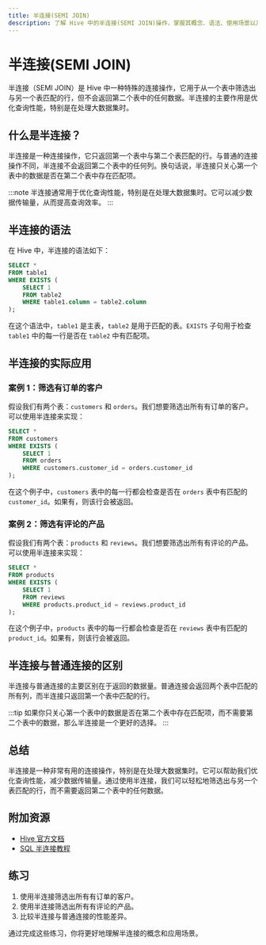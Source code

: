 ```yaml
---
title: 半连接(SEMI JOIN)
description: 了解 Hive 中的半连接(SEMI JOIN)操作，掌握其概念、语法、使用场景以及实际应用案例。
---
```


# 半连接(SEMI JOIN)

半连接（SEMI JOIN）是 Hive 中一种特殊的连接操作，它用于从一个表中筛选出与另一个表匹配的行，但不会返回第二个表中的任何数据。半连接的主要作用是优化查询性能，特别是在处理大数据集时。

## 什么是半连接？

半连接是一种连接操作，它只返回第一个表中与第二个表匹配的行。与普通的连接操作不同，半连接不会返回第二个表中的任何列。换句话说，半连接只关心第一个表中的数据是否在第二个表中存在匹配项。

:::note
半连接通常用于优化查询性能，特别是在处理大数据集时。它可以减少数据传输量，从而提高查询效率。
:::

## 半连接的语法

在 Hive 中，半连接的语法如下：

```sql
SELECT *
FROM table1
WHERE EXISTS (
    SELECT 1
    FROM table2
    WHERE table1.column = table2.column
);
```

在这个语法中，`table1` 是主表，`table2` 是用于匹配的表。`EXISTS` 子句用于检查 `table1` 中的每一行是否在 `table2` 中有匹配项。

## 半连接的实际应用

### 案例 1：筛选有订单的客户

假设我们有两个表：`customers` 和 `orders`。我们想要筛选出所有有订单的客户。可以使用半连接来实现：

```sql
SELECT *
FROM customers
WHERE EXISTS (
    SELECT 1
    FROM orders
    WHERE customers.customer_id = orders.customer_id
);
```

在这个例子中，`customers` 表中的每一行都会检查是否在 `orders` 表中有匹配的 `customer_id`。如果有，则该行会被返回。

### 案例 2：筛选有评论的产品

假设我们有两个表：`products` 和 `reviews`。我们想要筛选出所有有评论的产品。可以使用半连接来实现：

```sql
SELECT *
FROM products
WHERE EXISTS (
    SELECT 1
    FROM reviews
    WHERE products.product_id = reviews.product_id
);
```

在这个例子中，`products` 表中的每一行都会检查是否在 `reviews` 表中有匹配的 `product_id`。如果有，则该行会被返回。

## 半连接与普通连接的区别

半连接与普通连接的主要区别在于返回的数据量。普通连接会返回两个表中匹配的所有列，而半连接只返回第一个表中匹配的行。

:::tip
如果你只关心第一个表中的数据是否在第二个表中存在匹配项，而不需要第二个表中的数据，那么半连接是一个更好的选择。
:::

## 总结

半连接是一种非常有用的连接操作，特别是在处理大数据集时。它可以帮助我们优化查询性能，减少数据传输量。通过使用半连接，我们可以轻松地筛选出与另一个表匹配的行，而不需要返回第二个表中的任何数据。

## 附加资源

- [Hive 官方文档](https://cwiki.apache.org/confluence/display/Hive/LanguageManual+Joins)
- [SQL 半连接教程](https://www.sqlshack.com/sql-server-semi-join-and-anti-join/)

## 练习

1. 使用半连接筛选出所有有订单的客户。
2. 使用半连接筛选出所有有评论的产品。
3. 比较半连接与普通连接的性能差异。

通过完成这些练习，你将更好地理解半连接的概念和应用场景。